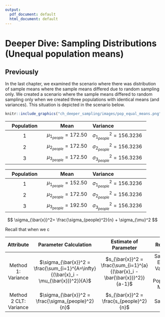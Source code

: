 ```yaml
---
output:
  pdf_document: default
  html_document: default
---
```


# Deeper Dive: Sampling Distributions (Unequal population means)

## Previously

In the last chapter, we examined the scenario where there was distribution of sample means where the sample means differed due to random sampling only. We created a scenario where the sample means differed to random sampling only when we created three populations with identical means (and variances). This situation is depicted in the scenario below.

```r
knitr::include_graphics("ch_deeper_sampling/images/pop_equal_means.png")
```

| Population |  Mean        | Variance        |
|:----------:|:------------:|:----------------|
| 1          | $\mu_{1_{people}}= 172.50$ |  $\sigma_{1_{people}}^2= 156.3236$ |
| 2          | $\mu_{2_{people}}= 172.50$ |  $\sigma_{2_{people}}^2= 156.3236$ |
| 3          | $\mu_{3_{people}}= 172.50$ |  $\sigma_{3_{people}}^2= 156.3236$ |




| Population |  Mean        | Variance        |
|:----------:|:------------:|:----------------|
| 1          | $\mu_{1_{people}}= 152.50$ |  $\sigma_{1_{people}}^2= 156.3236$ |
| 2          | $\mu_{2_{people}}= 172.50$ |  $\sigma_{2_{people}}^2= 156.3236$ |
| 3          | $\mu_{3_{people}}= 192.50$ |  $\sigma_{3_{people}}^2= 156.3236$ |


$$
\sigma_{\bar{x}}^2= \frac{\sigma_{people}^2}{n} + \sigma_{\mu}^2
$$




Recall that when we c

|          Attribute           |                                  Parameter Calculation                                   |                               Estimate of Parameter                               | Reflects         |
|:----------------------------:|:----------------------------------------------------------------------------------------:|:---------------------------------------------------------------------------------:|:----------------:|
|      Method 1: Variance      |  $\sigma_{\bar{x}}^2 = \frac{\sum_{i=1}^{A=\infty}{(\bar{x}_i - \mu_{\bar{x}})^2}}{A}$   |    $s_{\bar{x}}^2 = \frac{\sum_{i=1}^{a}{(\bar{x}_i - \bar{\bar{x}})^2}}{a-1}$    | Sampling Error & Variance of Population Means |
|    Method 2 CLT: Variance    |                    $\sigma_{\bar{x}}^2 = \frac{\sigma_{people}^2}{n}$                    |                     $s_{\bar{x}}^2 = \frac{s_{people}^2}{n}$                      | Just Sampling Error |

